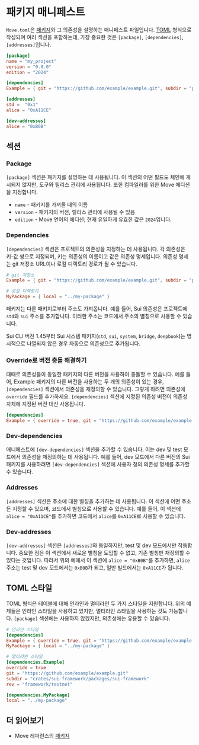 # 패키지 매니페스트

`Move.toml`은 [패키지](./packages)와 그 의존성을 설명하는 매니페스트 파일입니다.
[TOML](https://toml.io/en/) 형식으로 작성되며 여러 섹션을 포함하는데, 가장 중요한 것은 `[package]`, `[dependencies]`, `[addresses]`입니다.

```toml
[package]
name = "my_project"
version = "0.0.0"
edition = "2024"

[dependencies]
Example = { git = "https://github.com/example/example.git", subdir = "path/to/package", rev = "framework/testnet" }

[addresses]
std =  "0x1"
alice = "0xA11CE"

[dev-addresses]
alice = "0xB0B"
```

## 섹션

### Package

`[package]` 섹션은 패키지를 설명하는 데 사용됩니다. 이 섹션의 어떤 필드도 체인에 게시되지 않지만, 도구와 릴리스 관리에 사용됩니다. 또한 컴파일러를 위한 Move 에디션을 지정합니다.

- `name` - 패키지를 가져올 때의 이름
- `version` - 패키지의 버전, 릴리스 관리에 사용될 수 있음
- `edition` - Move 언어의 에디션; 현재 유일하게 유효한 값은 `2024`입니다.

### Dependencies

`[dependencies]` 섹션은 프로젝트의 의존성을 지정하는 데 사용됩니다. 각 의존성은 키-값 쌍으로 지정되며, 키는 의존성의 이름이고 값은 의존성 명세입니다. 의존성 명세는 git 저장소 URL이나 로컬 디렉토리 경로가 될 수 있습니다.

```toml
# git 저장소
Example = { git = "https://github.com/example/example.git", subdir = "path/to/package", rev = "framework/testnet" }

# 로컬 디렉토리
MyPackage = { local = "../my-package" }
```

패키지는 다른 패키지로부터 주소도 가져옵니다. 예를 들어, Sui 의존성은 프로젝트에 `std`와 `sui` 주소를 추가합니다. 이러한 주소는 코드에서 주소의 별칭으로 사용할 수 있습니다.

Sui CLI 버전 1.45부터 Sui 시스템 패키지(`std`, `sui`, `system`, `bridge`, `deepbook`)는 명시적으로 나열되지 않은 경우 자동으로 의존성으로 추가됩니다.

### Override로 버전 충돌 해결하기

때때로 의존성들이 동일한 패키지의 다른 버전을 사용하여 충돌할 수 있습니다. 예를 들어, Example 패키지의 다른 버전을 사용하는 두 개의 의존성이 있는 경우, `[dependencies]` 섹션에서 의존성을 재정의할 수 있습니다. 그렇게 하려면 의존성에 `override` 필드를 추가하세요. `[dependencies]` 섹션에 지정된 의존성 버전이 의존성 자체에 지정된 버전 대신 사용됩니다.

```toml
[dependencies]
Example = { override = true, git = "https://github.com/example/example.git", subdir = "crates/sui-framework/packages/sui-framework", rev = "framework/testnet" }
```

### Dev-dependencies

매니페스트에 `[dev-dependencies]` 섹션을 추가할 수 있습니다. 이는 dev 및 test 모드에서 의존성을 재정의하는 데 사용됩니다. 예를 들어, dev 모드에서 다른 버전의 Sui 패키지를 사용하려면 `[dev-dependencies]` 섹션에 사용자 정의 의존성 명세를 추가할 수 있습니다.

### Addresses

`[addresses]` 섹션은 주소에 대한 별칭을 추가하는 데 사용됩니다. 이 섹션에 어떤 주소든 지정할 수 있으며, 코드에서 별칭으로 사용할 수 있습니다. 예를 들어, 이 섹션에 `alice = "0xA11CE"`를 추가하면 코드에서 `alice`를 `0xA11CE`로 사용할 수 있습니다.

### Dev-addresses

`[dev-addresses]` 섹션은 `[addresses]`와 동일하지만, test 및 dev 모드에서만 작동합니다. 중요한 점은 이 섹션에서 새로운 별칭을 도입할 수 없고, 기존 별칭만 재정의할 수 있다는 것입니다. 따라서 위의 예에서 이 섹션에 `alice = "0xB0B"`를 추가하면, `alice` 주소는 test 및 dev 모드에서는 `0xB0B`가 되고, 일반 빌드에서는 `0xA11CE`가 됩니다.

## TOML 스타일

TOML 형식은 테이블에 대해 인라인과 멀티라인 두 가지 스타일을 지원합니다. 위의 예제들은 인라인 스타일을 사용하고 있지만, 멀티라인 스타일을 사용하는 것도 가능합니다. `[package]` 섹션에는 사용하지 않겠지만, 의존성에는 유용할 수 있습니다.

```toml
# 인라인 스타일
[dependencies]
Example = { override = true, git = "https://github.com/example/example.git", subdir = "crates/sui-framework/packages/sui-framework", rev = "framework/testnet" }
MyPackage = { local = "../my-package" }
```

```toml
# 멀티라인 스타일
[dependencies.Example]
override = true
git = "https://github.com/example/example.git"
subdir = "crates/sui-framework/packages/sui-framework"
rev = "framework/testnet"

[dependencies.MyPackage]
local = "../my-package"
```

## 더 읽어보기

- Move 레퍼런스의 [패키지](/reference/packages.html)